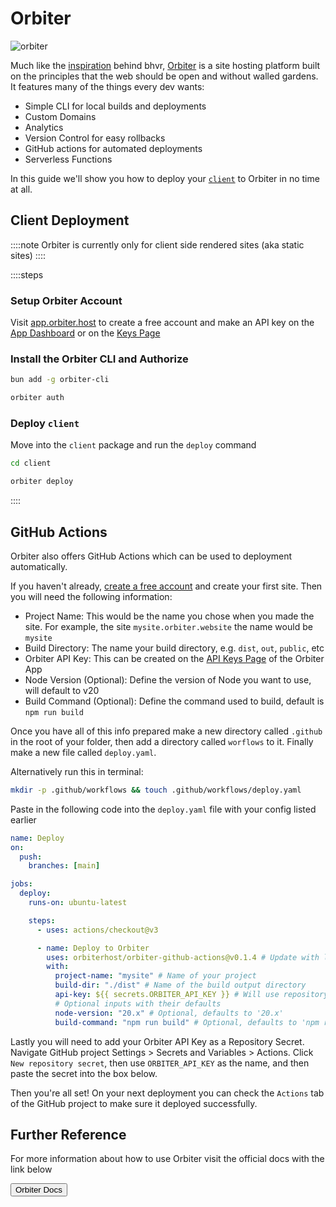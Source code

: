 # Orbiter


<img src="https://docs.orbiter.host/light_logo.svg" alt="orbiter" className="mx-auto" />

Much like the [inspiration](/why-bhvr) behind bhvr, [Orbiter](https://orbiter.host) is a site hosting platform built on the principles that the web should be open and without walled gardens. It features many of the things every dev wants:

- Simple CLI for local builds and deployments
- Custom Domains
- Analytics
- Version Control for easy rollbacks
- GitHub actions for automated deployments
- Serverless Functions

In this guide we'll show you how to deploy your [`client`](/packages/client) to Orbiter in no time at all.

## Client Deployment

::::note
Orbiter is currently only for client side rendered sites (aka static sites)
::::

::::steps

### Setup Orbiter Account

Visit [app.orbiter.host](https://app.orbiter.host) to create a free account and make an API key on the [App Dashboard](https://app.orbiter.host) or on the [Keys Page](https://app.orbiter.host/api-keys)

### Install the Orbiter CLI and Authorize

```bash [terminal]
bun add -g orbiter-cli
```

```bash [terminal]
orbiter auth
```

### Deploy `client`

Move into the `client` package and run the `deploy` command

```bash [terminal]
cd client

orbiter deploy
```

::::

## GitHub Actions

Orbiter also offers GitHub Actions which can be used to deployment automatically.

If you haven't already, [create a free account](https://app.orbiter.host) and create your first site. Then you will need the following information:

- Project Name: This would be the name you chose when you made the site. For example, the site `mysite.orbiter.website` the name would be `mysite`
- Build Directory: The name your build directory, e.g. `dist`, `out`, `public`, etc
- Orbiter API Key: This can be created on the [API Keys Page](https://app.orbiter.host/api-keys) of the Orbiter App
- Node Version (Optional): Define the version of Node you want to use, will default to v20
- Build Command (Optional): Define the command used to build, default is `npm run build`

Once you have all of this info prepared make a new directory called `.github` in the root of your folder, then add a directory called `worflows` to it. Finally make a new file called `deploy.yaml`.

Alternatively run this in terminal:

```bash
mkdir -p .github/workflows && touch .github/workflows/deploy.yaml
```

Paste in the following code into the `deploy.yaml` file with your config listed earlier

```yaml
name: Deploy
on:
  push:
    branches: [main]

jobs:
  deploy:
    runs-on: ubuntu-latest

    steps:
      - uses: actions/checkout@v3

      - name: Deploy to Orbiter
        uses: orbiterhost/orbiter-github-actions@v0.1.4 # Update with latest version
        with:
          project-name: "mysite" # Name of your project
          build-dir: "./dist" # Name of the build output directory
          api-key: ${{ secrets.ORBITER_API_KEY }} # Will use repository secret
          # Optional inputs with their defaults
          node-version: "20.x" # Optional, defaults to '20.x'
          build-command: "npm run build" # Optional, defaults to 'npm run build'
```

Lastly you will need to add your Orbiter API Key as a Repository Secret. Navigate GitHub project Settings > Secrets and Variables > Actions. Click `New repository secret`, then use `ORBITER_API_KEY` as the name, and then paste the secret into the box below.

Then you're all set! On your next deployment you can check the `Actions` tab of the GitHub project to make sure it deployed successfully.

## Further Reference

For more information about how to use Orbiter visit the official docs with the link below

<Button href="https://docs.orbiter.host">Orbiter Docs</Button>
